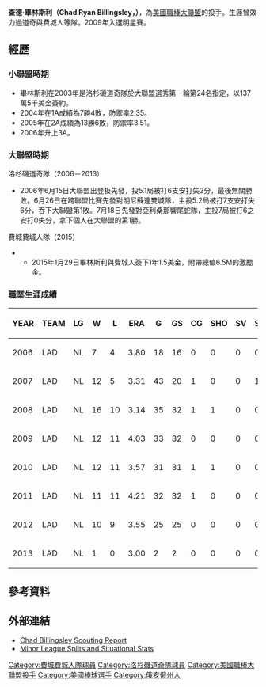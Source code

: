 {{Infobox baseball biography
|name        = 查德·畢林斯利<br />Chad Billingsley
|image       = Chad Billingsley.jpg
|image_size  =
|caption     = 
|position    = [[投手|投手]]
|bats        = 左右開弓
|throws      = 左
|birth_date  = {{Birth date and age|1984|7|29}}
|birth_place = {{USA}}[[俄亥俄州|俄亥俄州]][[迪法恩斯_(俄亥俄州)|迪法恩斯]]
|death_date  = 
|death_place = 
|debutleague = 美國職棒大聯盟
|debutdate   = 6月15日
|debutyear   = 2006年
|debutteam   = 洛杉磯道奇
|finalleague = 美國職棒大聯盟
|finaldate   = 7月18日
|finalyear   = 2015年
|finalteam   = 費城費城人
|statleague  = 美國職棒大聯盟
|stat1label  = 勝敗投數
|stat1value  = 83–64
|stat2label  = [[防禦率|防禦率]]
|stat2value  = 3.72
|stat3label  = [[三振|三振]]
|stat3value  = 1052
|teams=
* [[洛杉磯道奇|洛杉磯道奇]] ({{mlby|2006}}–{{mlby|2013}})
* [[費城費城人|費城費城人]] ({{mlby|2015}})
|highlights=
* [[美國職棒大聯盟全明星賽|全明星賽]] ([[2009年美國職棒大聯盟全明星賽|2009年]])
|hoflink  = 美國國家棒球名人堂暨博物館
|hoftype  = 美國棒球名人堂
|hofdate  = 
|hofvote  = 
|hofmethod=
}}

'''查德·畢林斯利（Chad Ryan Billingsley，{{bd|1984年|7月29日||}}）'''，為[[美國職棒大聯盟|美國職棒大聯盟]]的投手。生涯曾效力過道奇與費城人等隊，2009年入選明星賽。

==經歷==
===小聯盟時期===
*畢林斯利在2003年是洛杉磯道奇隊於大聯盟選秀第一輪第24名指定，以137萬5千美金簽約。
*2004年在1A成績為7勝4敗，防禦率2.35。
*2005年在2A成績為13勝6敗，防禦率3.51。
*2006年升上3A。
===大聯盟時期===
洛杉磯道奇隊（2006－2013）
*2006年6月15日大聯盟出登板先發，投5.1局被打6支安打失2分，最後無關勝敗。6月26日在跨聯盟比賽先發對明尼蘇達雙城隊，主投5.2局被打7支安打失6分，吞下大聯盟第1敗。7月18日先發對亞利桑那響尾蛇隊，主投7局被打6之安打0失分，拿下個人在大聯盟的第1勝。

費城費城人隊（2015）
**2015年1月29日畢林斯利與費城人簽下1年1.5美金，附帶總值6.5M的激勵金。

===職業生涯成績===
{| class="wikitable"
|-
!YEAR!!	TEAM!!	LG!!	W!!	L!!	ERA!!	G!!	GS!!	CG!!	SHO!!	SV!!	SVO!!	IP!!	H!!	R!!	ER!!	HR!!	HB!!	BB!!	IBB!!	SO!!	AVG!!	WHIP!!	GO/AO
|-
|2006||	LAD||	NL||	7||	4||	3.80||	18||	16||	0||	0||	0||	0||	90.0||	92||	43||	38||	7||	3||	58||	3||	59||	.272||	1.67||	1.32
|-
|2007||	LAD||	NL||	12||	5||	3.31||	43||	20||	1||	0||	0||	1||	147.0||	131||	56||	54||	15||	3||	64||	3||	141||	.241||	1.33||	1.06
|-
|2008||	LAD||	NL||	16||	10||	3.14||	35||	32||	1||	1||	0||	0||	200.2||	188||	76||	70||	14||	8||	80||	6||	201||	.248||	1.34||	1.53
|-
|2009||	LAD||	NL||	12||	11||	4.03||	33||	32||	0||	0||	0||	0||	196.1||	173||	94||	88||	17||	7||	86||	7||	179||	.244||	1.32||	1.21
|-
|2010||	LAD||	NL||	12||	11||	3.57||	31||	31||	1||	1||	0||	0||	191.2||	176||	82||	76||	8||	10||	69||	7||	171||	.244||	1.28||	1.56
|-
|2011||	LAD||	NL||	11||	11||	4.21||	32||	32||	1||	0||	0||	0||	188.0||	189||	98||	88||	14||	7||	84||	4||	152||	.264||	1.45||	1.09
|-
|2012||	LAD||	NL||	10||	9||	3.55||	25||	25||	0||	0||	0||	0||	149.2||	148||	66||	59||	11||	5||	45||	2||	128||	.257||	1.29||	1.25
|-
|2013||	LAD||	NL||	1||	0||	3.00||	2||	2||	0||	0||	0||	0||	12.0||	12||	4||	4||	1||	0||	5||	0||	6||	.286||	1.42||	1.00
|}

==參考資料==
{{reflist}}

==外部連結==
{{baseballstats |mlb=451532 |espn=6476 |br=b/billich01 |fangraphs=5842 |cube=B/Chad-Billingsley}}
*[https://web.archive.org/web/20060614192005/http://www.fantasysportstrades.com/chad-billingsley-scouting-report/ Chad Billingsley Scouting Report]
*[http://www.minorleaguesplits.com/cgi-bin/pl.cgi?pl=451532 Minor League Splits and Situational Stats] {{Wayback|url=http://www.minorleaguesplits.com/cgi-bin/pl.cgi?pl=451532 |date=20060811095827 }}

{{DEFAULTSORT:Billingsley, Chad}}

[[Category:費城費城人隊球員|Category:費城費城人隊球員]]
[[Category:洛杉磯道奇隊球員|Category:洛杉磯道奇隊球員]]
[[Category:美國職棒大聯盟投手|Category:美國職棒大聯盟投手]]
[[Category:美國棒球選手|Category:美國棒球選手]]
[[Category:俄亥俄州人|Category:俄亥俄州人]]